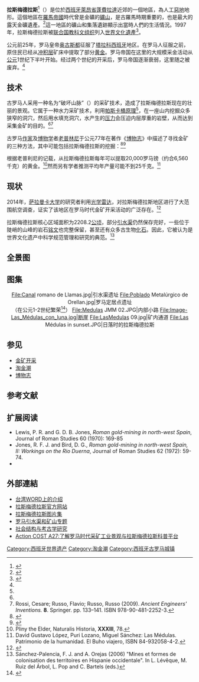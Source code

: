 {{Infobox World Heritage Site
| country = {{ESP}}
| image= Panorámica_de_Las_Médulas.jpg
| zh_name = 拉斯梅德拉斯
| en_name = Las Médulas
| es_name = Las Médulas
| Region = 欧洲和北美地区
| ID = 803
| rg_year = 1997年
| coor = {{Coord|42|28|9.8|N|6|46|14.7|W|region:ES-CL_type:landmark|display=inline,title|format=dms}}
| criterion_c = (i)(ii)(iii)(iv)
| locmapin      = Spain
| map_caption   = 在西班牙的位置
| latitude = 42.27
| longitude = -6.46
}}
'''拉斯梅德拉斯'''<ref>{{Cite web |url=https://twh.boch.gov.tw/world/intro.aspx?id=456 |title=拉斯梅德拉斯-世界遺產 - 世界遺產潛力點 |accessdate=2018-10-19 |publisher=文化部文化資產局 |language=zh-tw |archive-date=2018-10-20 |archive-url=https://web.archive.org/web/20181020011541/https://twh.boch.gov.tw/world/intro.aspx?id=456 |dead-url=no }}</ref>（{{Lang-es|Las Médulas}}）是位於[[西班牙|西班牙]][[萊昂省_(西班牙)|萊昂省]][[蓬費拉達|蓬費拉達]]近郊的一個地區，為人工[[惡地|惡地]]地形。這個地區在[[羅馬帝國|羅馬帝國]]時代曾是金礦的[[礦山|礦山]]，是古羅馬時期重要的，也是最大的露天金礦遺產。<ref>{{Cite web |url=https://archive.is/20130415000806/http://www.fundacionlasmedulas.org/parque/que_son/index.jsp?opcion=1&xml=/docs/20031008/0001.xml&xsl=/docs/plantillas/fichaGenerica.xsl#selection-667.12-667.18 |title=Las Médulas |accessdate=2018-10-18|language=es  |publisher=fundacionlasmedulas.org}}</ref>這一地區的礦山和集落遺跡顯示出當時人們的生活情況。1997年，拉斯梅德拉斯被[[联合国教科文组织|联合国教科文组织]]列入[[世界文化遺產|世界文化遺產]]<ref name=s>{{cite web|url=http://whc.unesco.org/en/list/803|title=Las Médulas|publisher=[[UNESCO|UNESCO]]|accessdate=2014-11-01|archive-date=2017-07-11|archive-url=https://web.archive.org/web/20170711163604/http://whc.unesco.org/en/list/803|dead-url=no}}</ref>。

公元前25年，罗马皇帝[[奥古斯都|奥古斯都]]征服了[[塔拉科西班牙|塔拉科西班牙]]地区。在罗马人征服之前，原住民已经从[[冲积层|冲积层]]矿床中提取了部分[[黄金|黄金]]。罗马帝国在这里的大规模采金活动从[[公元|公元]]1世纪下半叶开始。经过两个世纪的开采后，罗马帝国逐渐衰弱，这里随之被废弃。<ref name=s/>

==技术==
古罗马人采用一种名为“破坏山脉”（{{lang-la|ruina montium}}）的采矿技术，造成了拉斯梅德拉斯现在的壮丽的景观。它属于一种水力采矿技术，利用[[帕斯卡定律|帕斯卡桶原理]]<ref name="RossiRusso2016"/>，在一座山内挖掘众多狭窄的洞穴，然后用水填充洞穴，水产生的[[压力|压力]]会压迫内层厚重的岩壁，从而达到采集金矿的目的。<ref name="RossiRusso2016"/><ref>Rossi, Cesare; Russo, Flavio; Russo, Russo (2009). ''Ancient Engineers' Inventions.'' '''8'''. Springer. pp. 133–141. ISBN 978-90-481-2252-3.{{en}}</ref>

古罗马[[作家|作家]]及[[博物学|博物学]]者[[老普林尼|老普林尼]]于公元77年在著作《[[博物志_(老普林尼)|博物志]]》中描述了寻找金矿的三种方法，其中可能包括拉斯梅德拉斯的挖掘：<ref name="RossiRusso2016">{{cite book|author1=Cesare Rossi|author2=Flavio Russo|title=Ancient Engineers' Inventions: Precursors of the Present|url=https://books.google.com/books?id=3CbqDAAAQBAJ&pg=PA185|date=2016-08-26|publisher=[[施普林格科学+商业媒体|Springer]]|language=en|isbn=978-3-319-44476-5|pages=pp. 185–192}}</ref><ref name="Hirt2010">{{cite book|author=Alfred Michael Hirt|title=Imperial Mines and Quarries in the Roman World: Organizational Aspects 27 BC-AD 235|url=https://books.google.com/books?id=m2kVDAAAQBAJ&pg=PA32|date=2010-03-25|publisher=OUP Oxford|isbn=978-0-19-957287-8|pages=pp. 32–45|language=en|access-date=2018-10-18|archive-date=2018-11-04|archive-url=https://web.archive.org/web/20181104192750/https://books.google.com/books?id=m2kVDAAAQBAJ&pg=PA32|dead-url=no}}</ref>

{{Cquote|......第一种方法是直接从河底的沉沙中[[淘金|淘金]]，如[[西班牙_(罗马行省)|西班牙]]的[[塔霍河|塔霍河]]，[[色雷斯|色雷斯]]的[[马里查河|马里查河]]，[[義大利_(羅馬帝國)|義大利]]的[[波河|波河]]，[[亚细亚_(罗马行省)|亚细亚]]的{{tsl|en|Pactolus|帕克托勒斯河}}，[[贵霜帝国|印度]]的[[恒河|恒河]]等......第二种方法则是挖竖[[井|井]]或是在山脉破坏后的碎片中寻找......第三种方法则需耗费巨大劳动力，程度甚至超过了[[巨人|巨人]]：以长距离引水渠连接矿山，山洞以[[火把|火把]]照明，工人们不停地挖掘，甚至数月没有见过阳光。矿内的岩石有时会突然断裂，一些工人被压得粉身碎骨。这比在海底寻找[[珍珠|珍珠]]和海螺更加困难，土元素可比水元素要危险得多！<ref>{{Cite web |url=http://data.perseus.org/citations/urn:cts:latinLit:phi0978.phi001.perseus-lat1:33.22|language=la |author=[[老普林尼|Pliny the Elder]]|title=Liber XXXIII，22|publisher=perseus.tufts.edu|quote=...fluminum ramentis, ut in Tago Hispaniae, Pado Italiae, Hebro Thraciae, Pactolo Asiae, Gange Indiae...alio modo puteorum scrobibus effoditur aut in ruina montium quaeritur...Tertia ratio opera vicerit Gigantum. cuniculis per magna spatia actis cavantur montes lucernarum ad lumina; eadem mensura vigiliarum est, multisque mensibus non cernitur dies. arrugias id genus vocant. siduntque rimae subito et opprimunt operatos, ut iam minus temerarium videatur e profundo maris petere margaritas atque purpuras. tanto nocentiores fecimus terras!}}</ref><ref>{{Cite book|url=http://penelope.uchicago.edu/Thayer/L/Roman/Texts/Pliny_the_Elder/33*.html |author=[[老普林尼|Pliny the Elder]]|title=Liber XXXIII |work=[[博物志_(老普林尼)|Naturalis Historia]]|volume=XXXIII|pages=70|language=la}}</ref>}}

根据老普利尼的记载，从拉斯梅德拉斯每年可以提取20,000罗马镑（约合6,560千克）的黄金。<ref>Pliny the Elder, Naturalis Historia, '''XXXIII''', 78.{{la icon}}</ref>然而另有学者推测平均年产量可能不到25千克。<ref>David Gustavo López, Puri Lozano, Miguel Sánchez: Las Médulas. Patrimonio de la humanidad. El Buho viajero, ISBN 84-932058-4-2.</ref>

==现状==
2014年，[[萨拉曼卡大学|萨拉曼卡大学]]的研究者利用[[光学雷达|光学雷达]]，对拉斯梅德拉斯地区进行了大范围航空调查，证实了该地区在罗马时代金矿开采活动的广泛存在。<ref>{{Cite web |url=http://www.mining.com/lidar-survey-discovers-roman-gold-mines-in-spain-99350/ |title=LiDAR survey discovers Roman gold mines in Spain |author=Andrew Topf |date=2014-11-23 |publisher=MINING.com|archiveurl=https://web.archive.org/web/20181018144336/http://www.mining.com/lidar-survey-discovers-roman-gold-mines-in-spain-99350/|archivedate=2018-10-18|language=en}}</ref>

拉斯梅德拉斯核心区域面积为2208.2[[公顷|公顷]]，部分[[罗马式水渠|引水渠]]仍然保存完好，一些位于陡峭的山峰的岩石[[铭文|铭文]]也完整保留，甚至还有众多古生物[[化石|化石]]。因此，它被认为是世界文化遗产中科学规范管理和研究的典范。<ref>Sánchez-Palencia, F. J. and A. Orejas (2006) "Mines et formes de colonisation des territoires en Hispanie occidentale". In L. Lévêque, M. Ruiz del Árbol, L. Pop and C. Bartels (eds.)</ref>

==全景图==
{{wide image|Las Médulas - 2012 - panoramio.jpg|800px|align-cap=center|全景图}}

==图集==
<center>
<gallery mode="packed">
File:Canal romano de Llamas.jpg|引水渠遗址
File:Poblado Metalúrgico de Orellan.jpg|罗马定居点遗址<br/>（在公元1-2世纪繁荣<ref>{{Cite web |url=https://web.archive.org/web/20140903093501/http://www.celtiberia.net/verlugar.asp?id=7 |title=Las Médulas (época romana) |accessdate=2014-09-03 |publisher=celtiberia.net|language=es}}</ref>）
File:Medulas JMM 02.JPG|内部小路
File:Image-Las_Médulas_con_luna.jpg|断崖
File:LasMedulas 09.jpg|矿内通道
File:Las Médulas in sunset.JPG|日落时的拉斯梅德拉斯
</gallery>
</center>

==参见==
*[[金矿开采|金矿开采]]
*[[淘金潮|淘金潮]]
*[[博物志_(老普林尼)|博物志]]

== 参考文献 ==
{{reflist|2}}

==扩展阅读==
* Lewis, P. R. and G. D. B. Jones, ''Roman gold-mining in north-west Spain'', Journal of Roman Studies 60 (1970): 169-85
* Jones, R. F. J. and Bird, D. G., ''Roman gold-mining in north-west Spain, II: Workings on the Rio Duerna'', Journal of Roman Studies 62 (1972): 59-74.
*{{cite book|last= Domergue|first= Claude|url= http://www.saber.es/web/biblioteca/libros/tierras-de-leon/html/014/1.2.pdf|title= Las minas de oro romanas de la Provincia de León|publisher= Tierras de León: Revista de la Diputación Provincial|volume= 11, nº 114|year= 1971|pages= p.37-51|issn= 0495-5773|language= es|access-date= 2018-10-18|archive-date= 2016-03-04|archive-url= https://web.archive.org/web/20160304142113/http://www.saber.es/web/biblioteca/libros/tierras-de-leon/html/014/1.2.pdf|dead-url= no}}

== 外部連結 ==
{{Commons category|Las Médulas}}
*[http://www.twword.com/wiki/%E6%8B%89%E6%96%AF%E6%A2%85%E5%BE%B7%E6%8B%89%E6%96%AF 台湾WORD上的介绍] {{Wayback|url=http://www.twword.com/wiki/%E6%8B%89%E6%96%AF%E6%A2%85%E5%BE%B7%E6%8B%89%E6%96%AF |date=20190520020448 }}{{zh-tw}}
*[https://web.archive.org/web/20060518142750/http://www.fundacionlasmedulas.com/index.jsp?idioma=en 拉斯梅德拉斯官方网站]{{es}}
*[https://web.archive.org/web/20070930004615/http://perso.wanadoo.es/emmcr/index.htm 拉斯梅德拉斯图片集] {{es icon}}
*[https://web.archive.org/web/20080528061612/http://traianus.rediris.es/ 罗马引水渠和矿山专题]{{es}}{{en}}{{fr}}
*[https://web.archive.org/web/20090514084903/http://www.ih.csic.es/paginas/territorio/index.htm 社会结构与考古学研究]{{es}}
* [https://web.archive.org/web/20081103115616/http://www.soc.staffs.ac.uk/jdw1/costa27home.html Action COST A27:了解罗马时代采矿工业景观与拉斯梅德拉斯科普平台]{{en}}
{{西班牙世界遗产}}
[[Category:西班牙世界遗产|Category:西班牙世界遗产]]
[[Category:淘金潮|Category:淘金潮]]
[[Category:西班牙古罗马城镇|Category:西班牙古罗马城镇]]